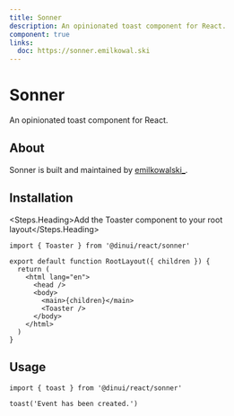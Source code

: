 ```yaml
---
title: Sonner
description: An opinionated toast component for React.
component: true
links:
  doc: https://sonner.emilkowal.ski
---
```


# Sonner

An opinionated toast component for React.


<Example path="ui/sonner-demo" />

## About

Sonner is built and maintained by [emilkowalski\_](https://twitter.com/emilkowalski_).

## Installation


<ComponentInstallationGuide path="ui/sonner">

<Steps.Heading>Add the Toaster component to your root layout</Steps.Heading>

```tsx
import { Toaster } from '@dinui/react/sonner'

export default function RootLayout({ children }) {
  return (
    <html lang="en">
      <head />
      <body>
        <main>{children}</main>
        <Toaster />
      </body>
    </html>
  )
}
```

</ComponentInstallationGuide>

## Usage

```tsx
import { toast } from '@dinui/react/sonner'
```

```tsx
toast('Event has been created.')
```
